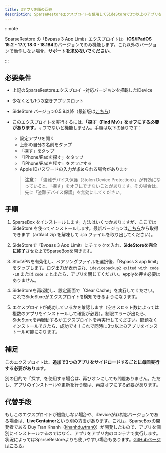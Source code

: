 ```yaml
---
title: 3アプリ制限の回避
description: SparseRestoreエクスプロイトを使用してSideStoreで3つ以上のアプリをインストールする方法のチュートリアル。
---
```


:::note

SparseRestore の「Bypass 3 App Limit」エクスプロイトは、**iOS/iPadOS 15.2 - 17.7, 18.0 - 18.1B4**のバージョンでのみ機能します。これ以外のバージョンで動作しない場合、**サポートを求めないでください**。

:::

## 必要条件
* 上記のSparseRestoreエクスプロイト対応バージョンを搭載したiDevice
* 少なくとも1つの空きアプリスロット
* SideStore バージョン0.5.9以降（最新版は[こちら](https://github.com/SideStore/SideStore/releases)）
* このエクスプロイトを実行するには、**「探す（Find My）」をオフにする必要があります**。オフでないと機能しません。手順は以下の通りです：
  - 設定アプリを開く
  - 上部の自分の名前をタップ
  - 「探す」をタップ
  - 「iPhone/iPadを探す」をタップ
  - 「iPhone/iPadを探す」をオフにする
  - Apple IDパスワードの入力が求められる場合があります

  > **注意：** 「盗難デバイス保護（Stolen Device Protection）」が有効になっていると、「探す」をオフにできないことがあります。その場合は、先に「盗難デバイス保護」を無効にしてください。

## 手順
1. SparseBox をインストールします。方法はいくつかありますが、ここでは SideStore を使ってインストールします。最新バージョンは[こちら](https://nightly.link/khanhduytran0/SparseBox/workflows/build/main/artifact.zip)から取得できます（artifact.zip を解凍して .ipa ファイルを取り出してください）。

2. SideStoreで「Bypass 3 App Limit」にチェックを入れ、**SideStoreを完全に終了**させた上でSparseBoxを開きます。

3. StosVPNを有効化し、ペアリングファイルを選択後、「Bypass 3 app limit」をタップします。ログ出力が表示され、`idevicebackup2 exited with code -18` または `code 2` と出たら、アプリを閉じてください。Applyを押す必要はありません。

4. SideStoreを再起動し、設定画面で「Clear Cache」を実行してください。これでSideStoreがエクスプロイトを検知できるようになります。

5. エクスプロイトが成功しているかを確認します（空きスロット数によっては複数のアプリをインストールして確認が必要）。制限エラーが出たら、SideStoreを再起動するかエクスプロイトを再実行してください。問題なくインストールできたら、成功です！これで同時に3つ以上のアプリをインストール可能になります。

## 補足
このエクスプロイトは、**追加で3つのアプリをサイドロードするごとに毎回実行する必要があります**。

別の目的で「探す」を使用する場合は、再びオンにしても問題ありません。ただし、アプリのインストールや更新を行う際は、再度オフにする必要があります。

## 代替手段
もしこのエクスプロイトが機能しない場合や、iDeviceが非対応バージョンである場合は、**LiveContainer**という別の方法があります。これは、SparseBoxの開発者である Duy Tran Khanh（[khanhduytran0](https://github.com/khanhduytran0)）が開発したもので、アプリを個別にインストールするのではなく、アプリをアプリ内のコンテナで実行します。状況によってはSparseRestoreよりも使いやすい場合もあります。[GitHubページはこちら](https://github.com/khanhduytran0/LiveContainer)。
